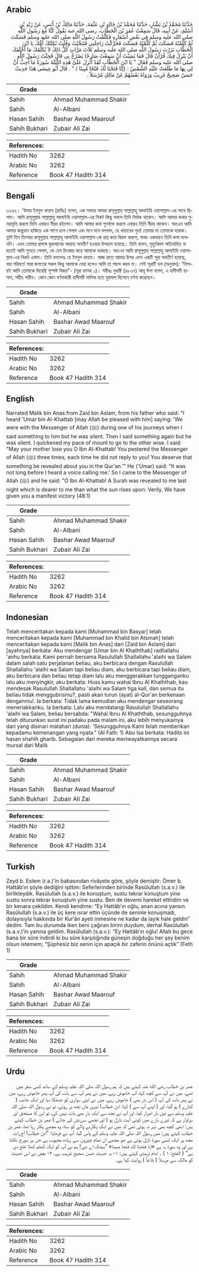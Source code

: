 ## Arabic


<div dir="rtl" lang="ar" style={{fontSize:'larger',backgroundColor:'#f8f9fa',padding:20}}>
حَدَّثَنَا مُحَمَّدُ بْنُ بَشَّارٍ، حَدَّثَنَا مُحَمَّدُ بْنُ خَالِدِ بْنِ عَثْمَةَ، حَدَّثَنَا مَالِكُ بْنُ أَنَسٍ، عَنْ زَيْدِ بْنِ أَسْلَمَ، عَنْ أَبِيهِ، قَالَ سَمِعْتُ عُمَرَ بْنَ الْخَطَّابِ، رضى الله عنه يَقُولُ كُنَّا مَعَ رَسُولِ اللَّهِ صلى الله عليه وسلم فِي بَعْضِ أَسْفَارِهِ فَكَلَّمْتُ رَسُولَ اللَّهِ صلى الله عليه وسلم فَسَكَتَ ثُمَّ كَلَّمْتُهُ فَسَكَتَ ثُمَّ كَلَّمْتُهُ فَسَكَتَ فَحَرَّكْتُ رَاحِلَتِي فَتَنَحَّيْتُ وَقُلْتُ ثَكِلَتْكَ أُمُّكَ يَا ابْنَ الْخَطَّابِ نَزَرْتَ رَسُولَ اللَّهِ صلى الله عليه وسلم ثَلاَثَ مَرَّاتٍ كُلُّ ذَلِكَ لاَ يُكَلِّمُكَ مَا أَخْلَقَكَ أَنْ يَنْزِلَ فِيكَ قُرْآنٌ قَالَ فَمَا نَشِبْتُ أَنْ سَمِعْتُ صَارِخًا يَصْرُخُ بِي قَالَ فَجِئْتُ رَسُولَ اللَّهِ صلى الله عليه وسلم فَقَالَ ‏"‏ يَا ابْنَ الْخَطَّابِ لَقَدْ أُنْزِلَ عَلَىَّ هَذِهِ اللَّيْلَةَ سُورَةٌ مَا أُحِبُّ أَنَّ لِي بِهَا مَا طَلَعَتْ عَلَيْهِ الشَّمْسُ ‏:‏ ‏(‏إنَّا فَتَحْنَا لَكَ فَتْحًا مُبِينًا ‏)‏ ‏"‏ ‏.‏ قَالَ أَبُو عِيسَى هَذَا حَدِيثٌ حَسَنٌ صَحِيحٌ غَرِيبٌ وَرَوَاهُ بَعْضُهُمْ عَنْ مَالِكٍ مُرْسَلاً ‏.‏
</div>
<div style={{backgroundColor:'#f8f9fa',padding:20, marginBottom: 10}}><table> <thead> <tr> <th>Grade</th> <th></th> </tr> </thead> <tbody> <tr><td>Sahih</td><td>Ahmad Muhammad Shakir</td></tr><tr><td>Sahih</td><td>Al-Albani</td></tr><tr><td>Hasan Sahih</td><td>Bashar Awad Maarouf</td></tr><tr><td>Sahih Bukhari</td><td>Zubair Ali Zai</td></tr></tbody></table><table> <thead> <tr> <th>References:</th> <th></th> </tr> </thead> <tbody><tr><td>Hadith No</td><td>3262</td></tr><tr><td>Arabic No</td><td>3262</td></tr><tr><td>Reference</td><td>Book 47 Hadith 314</td></tr></tbody></table></div>

## Bengali


<div dir="ltr" lang="bn" style={{fontSize:'larger',backgroundColor:'#f8f9fa',padding:20}}>
৩২৬২। 'উমার ইবনুল খাত্তাব (রাযিঃ) বলেন, এক সফরে আমরা রাসূলুল্লাহ সাল্লাল্লাহু আলাইহি ওয়াসাল্লাম-এর সাথে ছিলাম। আমি রাসূলুল্লাহ সাল্লাল্লাহু আলাইহি ওয়াসাল্লাম-এর নিকট কিছু বললে তিনি নির্বাক থাকেন। আমি আমার কথার পুনরাবৃত্তি করলে তিনি এবারও নীরব রইলেন। আমি আমার কথা পুনর্ব্যক্ত করলে এবারও তিনি নীরব থাকেন। অতএব আমি আমার জন্তুযান হাকিয়ে এক পাশে চলে গেলাম এবং মনে মনে বললাম, হে খাত্তাবের পুত্র! তোমার মা তোমাকে হারাক। তুমি তিন তিনবার রাসূলুল্লাহ সাল্লাল্লাহু আলাইহি ওয়াসাল্লাম-কে প্রশ্ন করে বিরক্ত করলে, অথচ একবারও তিনি কথা বলেননি। এখন তোমার প্রসঙ্গে কুরআনের আয়াত অবতীর্ণ হওয়ার উপক্রম হয়েছে। তিনি বলেন, মুহুর্তকাল অতিবাহিত না হতেই আমি শুনতে পেলাম, কে যেন চিৎকার করে আমাকে ডাকছে। অতএব আমি রাসূলুল্লাহ সাল্লাল্লাহু আলাইহি ওয়াসাল্লাম-এর নিকট এলাম। তিনি বললেনঃ হে ইবনুল খাত্তাব। আজ রাতে আমার উপর এমন একটি সূরা অবতীর্ণ হয়েছে, যার পরিবর্তে সারা জগতের সকল কিছু আমাকে দেয়া হলেও আমি তা পছন্দ করব না। সেই সূরাটি হল (অনুবাদ): “নিশ্চয়ই আমি তোমাকে দিয়েছি সুস্পষ্ট বিজয়"- (সূরা ফাত্হ ১)। সহীহঃ বুখারী (৪৮৩৭) আবূ ঈসা বলেন, এ হাদীসটি হাসান, সহীহ গারীব। কোন কোন বর্ণনাকারী হাদীসটি মালিক হতে মুরসাল হিসেবে বর্ণনা করেছেন।
</div>
<div style={{backgroundColor:'#f8f9fa',padding:20, marginBottom: 10}}><table> <thead> <tr> <th>Grade</th> <th></th> </tr> </thead> <tbody> <tr><td>Sahih</td><td>Ahmad Muhammad Shakir</td></tr><tr><td>Sahih</td><td>Al-Albani</td></tr><tr><td>Hasan Sahih</td><td>Bashar Awad Maarouf</td></tr><tr><td>Sahih Bukhari</td><td>Zubair Ali Zai</td></tr></tbody></table><table> <thead> <tr> <th>References:</th> <th></th> </tr> </thead> <tbody><tr><td>Hadith No</td><td>3262</td></tr><tr><td>Arabic No</td><td>3262</td></tr><tr><td>Reference</td><td>Book 47 Hadith 314</td></tr></tbody></table></div>

## English


<div dir="ltr" lang="en" style={{fontSize:'larger',backgroundColor:'#f8f9fa',padding:20}}>
Narrated Malik bin Anas:from Zaid bin Aslam, from his father who said: "I heard 'Umar bin Al-Khattab [may Allah be pleased with him] saying: 'We were with the Messenger of Allah (ﷺ) during one of his journeys when I said something to him but he was silent. Then I said something again but he was silent. I quickened my pace of mount to go to the other wise. I said: "May your mother lose you O Ibn Al-Khattab! You pestered the Messenger of Allah (ﷺ) three times, each time he did not reply to you! You deserve that something be revealed about you in the Qur'an.'" He ('Umar) said: "It was not long before I heard a voice calling me.' So I came to the Messenger of Allah (ﷺ) and he said: "O Ibn Al-Khattab! A Surah was revealed to me last night which is dearer to me than what the sun rises upon: Verily, We have given you a manifest victory (48:1)
</div>
<div style={{backgroundColor:'#f8f9fa',padding:20, marginBottom: 10}}><table> <thead> <tr> <th>Grade</th> <th></th> </tr> </thead> <tbody> <tr><td>Sahih</td><td>Ahmad Muhammad Shakir</td></tr><tr><td>Sahih</td><td>Al-Albani</td></tr><tr><td>Hasan Sahih</td><td>Bashar Awad Maarouf</td></tr><tr><td>Sahih Bukhari</td><td>Zubair Ali Zai</td></tr></tbody></table><table> <thead> <tr> <th>References:</th> <th></th> </tr> </thead> <tbody><tr><td>Hadith No</td><td>3262</td></tr><tr><td>Arabic No</td><td>3262</td></tr><tr><td>Reference</td><td>Book 47 Hadith 314</td></tr></tbody></table></div>

## Indonesian


<div dir="ltr" lang="id" style={{fontSize:'larger',backgroundColor:'#f8f9fa',padding:20}}>
Telah menceritakan kepada kami [Muhammad bin Basyar] telah menceritakan kepada kami [Muhammad bin Khalid bin Atsmah] telah menceritakan kepada kami [Malik bin Anas] dari [Zaid bin Aslam] dari [ayahnya] berkata: Aku mendengar [Umar bin Al Khaththab] radliallahu 'anhu berkata: Kami pernah bersama Rasulullah Shallallahu 'alaihi wa Salam dalam salah satu perjalanan beliau, aku berbicara dengan Rasulullah Shallallahu 'alaihi wa Salam tapi beliau diam, aku berbicara tapi beliau diam, aku berbicara dan beliau tetap diam lalu aku menggerakkan tungganganku lalu aku menyingkir, aku berkata: Huss kamu wahai Ibnu Al Khaththab, kau mendesak Rasulullah Shallallahu 'alaihi wa Salam tiga kali, dan semua itu beliau tidak menggubrismu?, pasti akan turun (ayat) al-Qur'an berkenaan denganmu!. Ia berkata: Tidak lama kemudian aku mendengar seseorang meneriakkanku. Ia berkata: Lalu aku mendatangi Rasulullah Shallallahu 'alaihi wa Salam, beliau bersabda: "Wahai Ibnu Al Khaththab, sesungguhnya telah diturunkan surat ini padaku pada malam ini, aku lebih menyukainya dari yang disinari matahari (dunia): 'Sesungguhnya Kami telah memberikan kepadamu kemenangan yang nyata." (Al Fath: 1) Abu Isa berkata: Hadits ini hasan shahih gharib. Sebagaian dari mereka meriwayatkannya secara mursal dari Malik
</div>
<div style={{backgroundColor:'#f8f9fa',padding:20, marginBottom: 10}}><table> <thead> <tr> <th>Grade</th> <th></th> </tr> </thead> <tbody> <tr><td>Sahih</td><td>Ahmad Muhammad Shakir</td></tr><tr><td>Sahih</td><td>Al-Albani</td></tr><tr><td>Hasan Sahih</td><td>Bashar Awad Maarouf</td></tr><tr><td>Sahih Bukhari</td><td>Zubair Ali Zai</td></tr></tbody></table><table> <thead> <tr> <th>References:</th> <th></th> </tr> </thead> <tbody><tr><td>Hadith No</td><td>3262</td></tr><tr><td>Arabic No</td><td>3262</td></tr><tr><td>Reference</td><td>Book 47 Hadith 314</td></tr></tbody></table></div>

## Turkish


<div dir="ltr" lang="tr" style={{fontSize:'larger',backgroundColor:'#f8f9fa',padding:20}}>
Zeyd b. Eslem (r.a.)’in babasından rivâyete göre, şöyle demiştir: Ömer b. Hattâb’ın şöyle dediğini işittim: Seferlerinden birinde Rasûlullah (s.a.v.) ile birlikteydik. Rasûlullah (s.a.v.) ile konuştum, sustu tekrar konuştum yine sustu sonra tekrar konuştum yine sustu. Ben de devemi hareket ettirdim ve bir kenara çekildim. Kendi kendime: “Ey Hattâb’ın oğlu, anan acına yansın. Rasûlullah (s.a.v.) ile üç kere ısrar ettin üçünde de seninle konuşmadı, dolayısıyla hakkında bir Kur’ân ayeti inmesine ne kadar da layık hale geldin” dedim. Tam bu durumda iken beni çağıran birini duydum, derhal Rasûlullah (s.a.v.)’in yanına geldim. Rasûlullah (s.a.v.): “Ey Hattâb’ın oğlu! Allah bu gece bana bir sûre indirdi ki bu sûre karşılığında güneşin doğduğu her şey benim olsun istemem; “Şüphesiz biz senin için apaçık bir zaferin önünü açtık” (Feth 1)
</div>
<div style={{backgroundColor:'#f8f9fa',padding:20, marginBottom: 10}}><table> <thead> <tr> <th>Grade</th> <th></th> </tr> </thead> <tbody> <tr><td>Sahih</td><td>Ahmad Muhammad Shakir</td></tr><tr><td>Sahih</td><td>Al-Albani</td></tr><tr><td>Hasan Sahih</td><td>Bashar Awad Maarouf</td></tr><tr><td>Sahih Bukhari</td><td>Zubair Ali Zai</td></tr></tbody></table><table> <thead> <tr> <th>References:</th> <th></th> </tr> </thead> <tbody><tr><td>Hadith No</td><td>3262</td></tr><tr><td>Arabic No</td><td>3262</td></tr><tr><td>Reference</td><td>Book 47 Hadith 314</td></tr></tbody></table></div>

## Urdu


<div dir="rtl" lang="ur" style={{fontSize:'larger',backgroundColor:'#f8f9fa',padding:20}}>
عمر بن خطاب رضی الله عنہ کہتے ہیں کہ ہم رسول اللہ صلی اللہ علیہ وسلم کے ساتھ کسی سفر میں تھے، میں نے آپ سے کچھ کہا، آپ خاموش رہے، میں نے پھر آپ سے بات کی آپ پھر خاموش رہے، میں نے پھر بات کی آپ ( اس بار بھی ) خاموش رہے، میں نے اپنی سواری کو جھٹکا دیا اور ایک جانب ( کنارے ) ہو گیا، اور ( اپنے آپ سے ) کہا: ابن خطاب! تیری ماں تجھ پر روئے، تو نے رسول اللہ صلی اللہ علیہ وسلم سے تین بار اصرار کیا، اور آپ نے تجھ سے ایک بار بھی بات نہیں کی، تو اس کا مستحق اور سزاوار ہے کہ تیرے بارے میں کوئی آیت نازل ہو ( اور تجھے سرزنش کی جائے ) عمر بن خطاب کہتے ہیں: ابھی کچھ بھی دیر نہ ہوئی تھی کہ میں نے ایک پکارنے والے کو سنا، وہ مجھے پکار رہا تھا، عمر بن خطاب کہتے ہیں: میں رسول اللہ صلی اللہ علیہ وسلم کے پاس گیا، آپ نے فرمایا: ”ابن خطاب! آج رات مجھ پر ایک ایسی سورۃ نازل ہوئی ہے جو مجھے ان تمام چیزوں سے زیادہ محبوب ہے جن پر سورج نکلتا ہے اور وہ سورۃ یہ ہے «إنا فتحنا لك فتحا مبينا» ”بیشک اے نبی! ہم نے آپ کو ایک کھلم کھلا فتح دی ہے“ ( الفتح: ۱ ) ۔ امام ترمذی کہتے ہیں: ۱- یہ حدیث حسن صحیح غریب ہے، ۲- بعض نے اس حدیث کو مالک سے مرسلاً ( بلاعاً ) روایت کیا ہے۔
</div>
<div style={{backgroundColor:'#f8f9fa',padding:20, marginBottom: 10}}><table> <thead> <tr> <th>Grade</th> <th></th> </tr> </thead> <tbody> <tr><td>Sahih</td><td>Ahmad Muhammad Shakir</td></tr><tr><td>Sahih</td><td>Al-Albani</td></tr><tr><td>Hasan Sahih</td><td>Bashar Awad Maarouf</td></tr><tr><td>Sahih Bukhari</td><td>Zubair Ali Zai</td></tr></tbody></table><table> <thead> <tr> <th>References:</th> <th></th> </tr> </thead> <tbody><tr><td>Hadith No</td><td>3262</td></tr><tr><td>Arabic No</td><td>3262</td></tr><tr><td>Reference</td><td>Book 47 Hadith 314</td></tr></tbody></table></div>